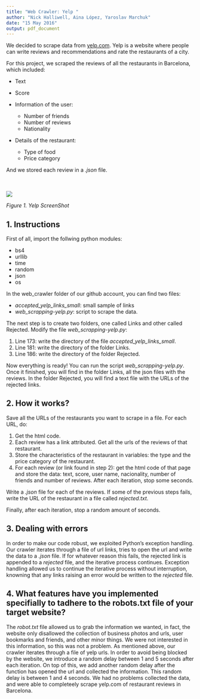 ```yaml
---
title: "Web Crawler: Yelp "
author: "Nick Halliwell, Aina López, Yaroslav Marchuk"
date: "15 May 2016"
output: pdf_document
---
```


We decided to scrape data from [yelp.com](yelp.com). Yelp is a website where people can write reviews and recommendations and rate the restaurants of a city.  

For this project, we scraped the reviews of all the restaurants in Barcelona, which included:

* Text

* Score

* Information of the user: 
    + Number of friends
    + Number of reviews
    + Nationality 

* Details of the restaurant: 
    + Type of food 
    + Price category
 
And we stored each review in a *.json* file.  
\
\

![](ScreenShot.png)

*Figure 1. Yelp ScreenShot*



## 1. Instructions

First of all, import the follwing python modules:

- bs4
- urllib
- time
- random
- json
- os


In the web_crawler folder of our github account, you can find two files:

- *accepted_yelp_links_small*: small sample of links
- *web_scrapping-yelp.py*: script to scrape the data. 

The next step is to create two folders, one called Links and other called Rejected. Modify the file *web_scrapping-yelp.py*:

1. Line 173: write the directory of the file  *accepted_yelp_links_small*.
2. Line 181: write the directory of the folder Links.
3. Line 186: write the directory of the folder Rejected.


Now everything is ready! You can run the script *web_scrapping-yelp.py*. Once it finished, you will find in the folder Links, all the json files with the reviews. In the folder Rejected, you will find a text file with the URLs of the rejected links.


## 2. How it works?

Save all the URLs of the restaurants you want to scrape in a file. For each URL, do:

1. Get the html code. 
2. Each review has a link attributed. Get all the urls of the reviews of that restaurant.
3. Store the characteristics of the restaurant in variables: the type and the price category of the restaurant. 
4. For each review (or link found in step 2): get the html code of that page and store the data: text, score, user name, nacionality, number of friends and number of reviews. After each iteration, stop some seconds.  

Write a *.json* file for each of the reviews. If some of the previous steps fails, write the URL of the restaurant in a file called *rejected.txt*. 

Finally, after each iteration, stop a random amount of seconds.
  


## 3. Dealing with errors

In order to make our code robust, we exploited Python's exception handling. Our crawler iterates through a file of url links, tries to open the url and write the data to a *.json* file. If for whatever reason this fails, the rejected link is appended to a *rejected* file, and the iterative process continues. Exception handling allowed us to continue the iterative process without interruption, knowning that any links raising an error would be written to the *rejected* file.  

## 4. What features have you implemented specifially to tadhere to the robots.txt file of your target website?

The *robot.txt* file allowed us to grab the information we wanted, in fact, the website only disallowed the collection of business photos and urls, user bookmarks and friends, and other minor things.  We were not interested in this information, so this was not a problem. As mentioned above, our crawler iterates through a file of yelp urls. In order to avoid being blocked by the website, we introduce a random delay between $1$ and $5$ seconds after each iteration. On top of this, we add another random delay after the function has opened the url and collected the information. This random delay is between $1$ and $4$ seconds. We had no problems collected the data, and were able to completeely scrape yelp.com of restaurant reviews in Barcelona. 